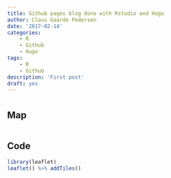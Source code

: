 ```yaml
---
title: Github pages blog done with Rstudio and Hugo
author: Claus Gaarde Pedersen
date: '2017-02-14'
categories:
    - R
    - Github
    - Hugo
tags:
    - R
    - Github
description: 'First post'
draft: yes
---
```


# {.tabset .tabset-fade .tabset-pills}

## Map

```r

```

## Code

```r
library(leaflet)
leaflet() %>% addTiles()
```


